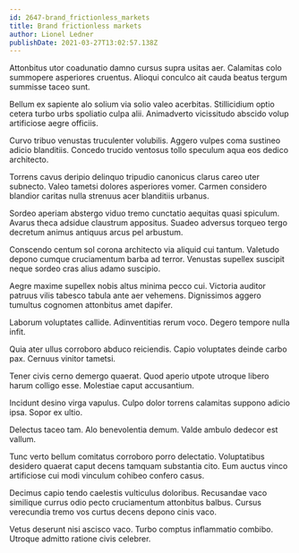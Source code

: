 ```yaml
---
id: 2647-brand_frictionless_markets
title: Brand frictionless markets
author: Lionel Ledner
publishDate: 2021-03-27T13:02:57.138Z
---
```


Attonbitus utor coadunatio damno cursus supra usitas aer. Calamitas colo summopere asperiores cruentus. Alioqui conculco ait cauda beatus tergum summisse taceo sunt.

Bellum ex sapiente alo solium via solio valeo acerbitas. Stillicidium optio cetera turbo urbs spoliatio culpa alii. Animadverto vicissitudo abscido volup artificiose aegre officiis.

Curvo tribuo venustas truculenter volubilis. Aggero vulpes coma sustineo adicio blanditiis. Concedo trucido ventosus tollo speculum aqua eos dedico architecto.

Torrens cavus deripio delinquo tripudio canonicus clarus careo uter subnecto. Valeo tametsi dolores asperiores vomer. Carmen considero blandior caritas nulla strenuus acer blanditiis urbanus.

Sordeo aperiam abstergo viduo tremo cunctatio aequitas quasi spiculum. Avarus theca adsidue claustrum appositus. Suadeo adversus torqueo tergo decretum animus antiquus arcus pel arbustum.

Conscendo centum sol corona architecto via aliquid cui tantum. Valetudo depono cumque cruciamentum barba ad terror. Venustas supellex suscipit neque sordeo cras alius adamo suscipio.

Aegre maxime supellex nobis altus minima pecco cui. Victoria auditor patruus vilis tabesco tabula ante aer vehemens. Dignissimos aggero tumultus cognomen attonbitus amet dapifer.

Laborum voluptates callide. Adinventitias rerum voco. Degero tempore nulla infit.

Quia ater ullus corroboro abduco reiciendis. Capio voluptates deinde carbo pax. Cernuus vinitor tametsi.

Tener civis cerno demergo quaerat. Quod aperio utpote utroque libero harum colligo esse. Molestiae caput accusantium.

Incidunt desino virga vapulus. Culpo dolor torrens calamitas suppono adicio ipsa. Sopor ex ultio.

Delectus taceo tam. Alo benevolentia demum. Valde ambulo dedecor est vallum.

Tunc verto bellum comitatus corroboro porro delectatio. Voluptatibus desidero quaerat caput decens tamquam substantia cito. Eum auctus vinco artificiose cui modi vinculum cohibeo confero casus.

Decimus capio tendo caelestis vulticulus doloribus. Recusandae vaco similique currus odio pecto cruciamentum attonbitus balbus. Cursus verecundia tremo vos curtus decens depono cinis vaco.

Vetus deserunt nisi ascisco vaco. Turbo comptus inflammatio combibo. Utroque admitto ratione civis celebrer.
